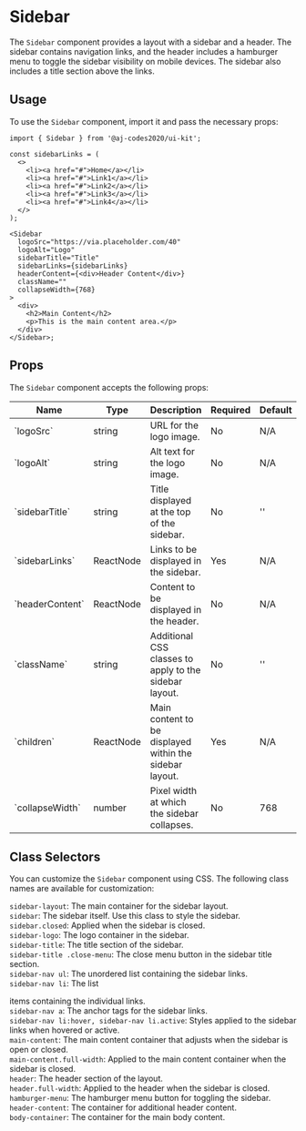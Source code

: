 
<Meta of={SidebarStories} />

# Sidebar

The `Sidebar` component provides a layout with a sidebar and a header. The sidebar contains navigation links, and the header includes a hamburger menu to toggle the sidebar visibility on mobile devices. The sidebar also includes a title section above the links.

<Canvas of={SidebarStories.Default} />

## Usage

To use the `Sidebar` component, import it and pass the necessary props:

```tsx
import { Sidebar } from '@aj-codes2020/ui-kit';

const sidebarLinks = (
  <>
    <li><a href="#">Home</a></li>
    <li><a href="#">Link1</a></li>
    <li><a href="#">Link2</a></li>
    <li><a href="#">Link3</a></li>
    <li><a href="#">Link4</a></li>
  </>
);

<Sidebar
  logoSrc="https://via.placeholder.com/40"
  logoAlt="Logo"
  sidebarTitle="Title"
  sidebarLinks={sidebarLinks}
  headerContent={<div>Header Content</div>}
  className=""
  collapseWidth={768}
>
  <div>
    <h2>Main Content</h2>
    <p>This is the main content area.</p>
  </div>
</Sidebar>;
```

## Props

The `Sidebar` component accepts the following props:

<div style={{ overflowX: 'auto' }}>
  <table style={{ width: '100%' }}>
    <thead>
      <tr>
        <th>Name</th>
        <th>Type</th>
        <th>Description</th>
        <th>Required</th>
        <th>Default</th>
      </tr>
    </thead>
    <tbody>
      <tr>
        <td>`logoSrc`</td>
        <td>string</td>
        <td>URL for the logo image.</td>
        <td>No</td>
        <td>N/A</td>
      </tr>
      <tr>
        <td>`logoAlt`</td>
        <td>string</td>
        <td>Alt text for the logo image.</td>
        <td>No</td>
        <td>N/A</td>
      </tr>
      <tr>
        <td>`sidebarTitle`</td>
        <td>string</td>
        <td>Title displayed at the top of the sidebar.</td>
        <td>No</td>
        <td>''</td>
      </tr>
      <tr>
        <td>`sidebarLinks`</td>
        <td>ReactNode</td>
        <td>Links to be displayed in the sidebar.</td>
        <td>Yes</td>
        <td>N/A</td>
      </tr>
      <tr>
        <td>`headerContent`</td>
        <td>ReactNode</td>
        <td>Content to be displayed in the header.</td>
        <td>No</td>
        <td>N/A</td>
      </tr>
      <tr>
        <td>`className`</td>
        <td>string</td>
        <td>Additional CSS classes to apply to the sidebar layout.</td>
        <td>No</td>
        <td>''</td>
      </tr>
      <tr>
        <td>`children`</td>
        <td>ReactNode</td>
        <td>Main content to be displayed within the sidebar layout.</td>
        <td>Yes</td>
        <td>N/A</td>
      </tr>
      <tr>
        <td>`collapseWidth`</td> 
        <td>number</td>
        <td>Pixel width at which the sidebar collapses.</td>
        <td>No</td>
        <td>768</td>
      </tr>
    </tbody>
  </table>
</div>

## Class Selectors

You can customize the `Sidebar` component using CSS. The following class names are available for customization:

`sidebar-layout`: The main container for the sidebar layout.\
`sidebar`: The sidebar itself. Use this class to style the sidebar.\
`sidebar.closed`: Applied when the sidebar is closed.\
`sidebar-logo`: The logo container in the sidebar.\
`sidebar-title`: The title section of the sidebar.\
`sidebar-title .close-menu`: The close menu button in the sidebar title section.\
`sidebar-nav ul`: The unordered list containing the sidebar links.\
`sidebar-nav li`: The list

 items containing the individual links.\
`sidebar-nav a`: The anchor tags for the sidebar links.\
`sidebar-nav li:hover, sidebar-nav li.active`: Styles applied to the sidebar links when hovered or active.\
`main-content`: The main content container that adjusts when the sidebar is open or closed.\
`main-content.full-width`: Applied to the main content container when the sidebar is closed.\
`header`: The header section of the layout.\
`header.full-width`: Applied to the header when the sidebar is closed.\
`hamburger-menu`: The hamburger menu button for toggling the sidebar.\
`header-content`: The container for additional header content.\
`body-container`: The container for the main body content.
